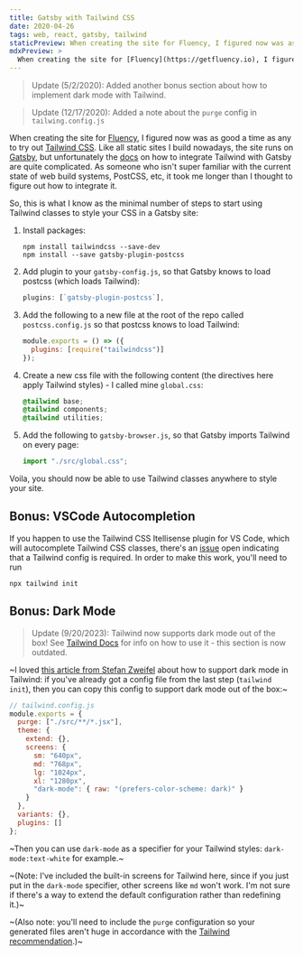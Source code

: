 ```yaml
---
title: Gatsby with Tailwind CSS
date: 2020-04-26
tags: web, react, gatsby, tailwind
staticPreview: When creating the site for Fluency, I figured now was as good a time as any to try out Tailwind CSS. Like all static sites I build nowadays, the site runs on Gatsby, but unfortunately the docs on how to integrate Tailwind with Gatsby are quite complicated...
mdxPreview: >
  When creating the site for [Fluency](https://getfluency.io), I figured now was as good a time as any to try out [Tailwind CSS](https://tailwindcss.com/). Like all static sites I build nowadays, the site runs on [Gatsby](https://www.gatsbyjs.org/), but unfortunately the [docs](https://www.gatsbyjs.org/docs/tailwind-css/) on how to integrate Tailwind with Gatsby are quite complicated...
---
```


> Update (5/2/2020): Added another bonus section about how to implement dark mode with Tailwind.

> Update (12/17/2020): Added a note about the `purge` config in `tailwing.config.js`

When creating the site for [Fluency](https://getfluency.io), I figured now was as good a time as any to try out [Tailwind CSS](https://tailwindcss.com/). Like all static sites I build nowadays, the site runs on [Gatsby](https://www.gatsbyjs.org/), but unfortunately the [docs](https://www.gatsbyjs.org/docs/tailwind-css/) on how to integrate Tailwind with Gatsby are quite complicated. As someone who isn't super familiar with the current state of web build systems, PostCSS, etc, it took me longer than I thought to figure out how to integrate it.

So, this is what I know as the minimal number of steps to start using Tailwind classes to style your CSS in a Gatsby site:

1. Install packages:
   ```
   npm install tailwindcss --save-dev
   npm install --save gatsby-plugin-postcss
   ```
2. Add plugin to your `gatsby-config.js`, so that Gatsby knows to load postcss (which loads Tailwind):
   ```js
   plugins: [`gatsby-plugin-postcss`],
   ```
3. Add the following to a new file at the root of the repo called `postcss.config.js` so that postcss knows to load Tailwind:
   ```js
   module.exports = () => ({
     plugins: [require("tailwindcss")]
   });
   ```
4. Create a new css file with the following content (the directives here apply Tailwind styles) - I called mine `global.css`:
   ```css
   @tailwind base;
   @tailwind components;
   @tailwind utilities;
   ```
5. Add the following to `gatsby-browser.js`, so that Gatsby imports Tailwind on every page:
   ```js
   import "./src/global.css";
   ```

Voila, you should now be able to use Tailwind classes anywhere to style your site.

## Bonus: VSCode Autocompletion

If you happen to use the Tailwind CSS Itellisense plugin for VS Code, which will autocomplete Tailwind CSS classes, there's an [issue](https://github.com/bradlc/vscode-tailwindcss/issues/74) open indicating that a Tailwind config is required. In order to make this work, you'll need to run

```
npx tailwind init
```

## Bonus: Dark Mode

> Update (9/20/2023): Tailwind now supports dark mode out of the box! See [Tailwind Docs](https://tailwindcss.com/docs/dark-mode) for info on how to use it - this section is now outdated.

~I loved [this article from Stefan Zweifel](https://stefanzweifel.io/posts/support-mojave-dark-mode-with-tailwind-css/) about how to support dark mode in Tailwind: if you've already got a config file from the last step (`tailwind init`), then you can copy this config to support dark mode out of the box:~

```js
// tailwind.config.js
module.exports = {
  purge: ["./src/**/*.jsx"],
  theme: {
    extend: {},
    screens: {
      sm: "640px",
      md: "768px",
      lg: "1024px",
      xl: "1280px",
      "dark-mode": { raw: "(prefers-color-scheme: dark)" }
    }
  },
  variants: {},
  plugins: []
};
```

~Then you can use `dark-mode` as a specifier for your Tailwind styles: `dark-mode:text-white` for example.~

~(Note: I've included the built-in screens for Tailwind here, since if you just put in the `dark-mode` specifier, other screens like `md` won't work. I'm not sure if there's a way to extend the default configuration rather than redefining it.)~

~(Also note: you'll need to include the `purge` configuration so your generated files aren't huge in accordance with the [Tailwind recommendation](https://tailwindcss.com/docs/optimizing-for-production).)~
